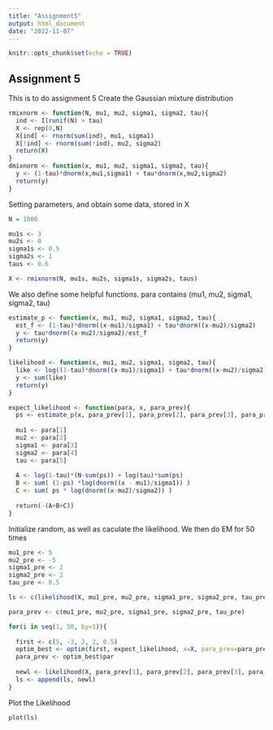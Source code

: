 ```yaml
---
title: "Assignment5"
output: html_document
date: "2022-11-07"
---
```


```r
knitr::opts_chunk$set(echo = TRUE)
```

## Assignment 5

This is to do assignment 5
Create the Gaussian mixture distribution

```r

rmixnorm <- function(N, mu1, mu2, sigma1, sigma2, tau){
  ind <- I(runif(N) > tau)
  X <- rep(0,N)
  X[ind] <- rnorm(sum(ind), mu1, sigma1)
  X[!ind] <- rnorm(sum(!ind), mu2, sigma2)
  return(X)
}
dmixnorm <- function(x, mu1, mu2, sigma1, sigma2, tau){
  y <- (1-tau)*dnorm(x,mu1,sigma1) + tau*dnorm(x,mu2,sigma2)
  return(y)
}

```
Setting parameters, and obtain some data, stored in X
```r
N = 1000

mu1s <- 3
mu2s <- 0
sigma1s <- 0.5
sigma2s <- 1
taus <- 0.6

X <- rmixnorm(N, mu1s, mu2s, sigma1s, sigma2s, taus)

```
We also define some helpful functions.
para contains (mu1, mu2, sigma1, sigma2, tau)
```r

estimate_p <- function(x, mu1, mu2, sigma1, sigma2, tau){
  est_f <- (1-tau)*dnorm((x-mu1)/sigma1) + tau*dnorm((x-mu2)/sigma2)
  y <- tau*dnorm((x-mu2)/sigma2)/est_f
  return(y)
}

likelihood <- function(x, mu1, mu2, sigma1, sigma2, tau){
  like <- log((1-tau)*dnorm((x-mu1)/sigma1) + tau*dnorm((x-mu2)/sigma2))
  y <- sum(like)
  return(y)
}

expect_likelihood <- function(para, x, para_prev){
  ps <- estimate_p(x, para_prev[1], para_prev[2], para_prev[3], para_prev[4], para_prev[5])
  
  mu1 <- para[1]
  mu2 <- para[2]
  sigma1 <- para[3]
  sigma2 <- para[4]
  tau <- para[5]
  
  A <- log(1-tau)*(N-sum(ps)) + log(tau)*sum(ps)
  B <- sum( (1-ps) *log(dnorm((x - mu1)/sigma1)) )
  C <- sum( ps * log(dnorm((x-mu2)/sigma2)) )
  
  return(-(A+B+C))
}

```
Initialize random, as well as caculate the likelihood.
We then do EM for 50 times
  
```r
mu1_pre <- 5
mu2_pre <- -5
sigma1_pre <- 2
sigma2_pre <- 2
tau_pre <- 0.5

ls <- c(likelihood(X, mu1_pre, mu2_pre, sigma1_pre, sigma2_pre, tau_pre))

para_prev <- c(mu1_pre, mu2_pre, sigma1_pre, sigma2_pre, tau_pre)

for(i in seq(1, 50, by=1)){
  
  first <- c(5, -3, 2, 2, 0.5)
  optim_best <- optim(first, expect_likelihood, x=X, para_prev=para_prev)
  para_prev <- optim_best$par
    
  newl <- likelihood(X, para_prev[1], para_prev[2], para_prev[3], para_prev[4], para_prev[5])
  ls <- append(ls, newl)
}
```
Plot the Likelihood

```r
plot(ls)
```
